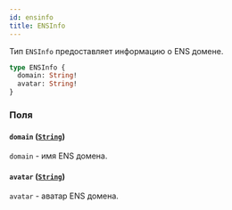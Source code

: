 ```yaml
---
id: ensinfo
title: ENSInfo
---
```



Тип `ENSInfo` предоставляет информацию о ENS домене.

```graphql
type ENSInfo {
  domain: String!
  avatar: String!
}
```


### Поля

#### `domain` ([`String`](/reference/scalars/string))

`domain` - имя ENS домена.


#### `avatar` ([`String`](/reference/scalars/string))

`avatar` - аватар ENS домена.




